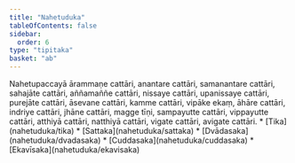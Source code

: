 ```yaml
---
title: "Nahetuduka"
tableOfContents: false
sidebar:
  order: 6
type: "tipitaka"
basket: "ab"
---
```



<DynamicBreadcrumb />

<Division number="178">

<Paragraph number="628">
Nahetupaccayā ārammaṇe cattāri, anantare cattāri, samanantare cattāri, sahajāte cattāri, aññamaññe cattāri, nissaye cattāri, upanissaye cattāri, purejāte cattāri, āsevane cattāri, kamme cattāri, vipāke ekaṃ, āhāre cattāri, indriye cattāri, jhāne cattāri, magge tīṇi, sampayutte cattāri, vippayutte cattāri, atthiyā cattāri, natthiyā cattāri, vigate cattāri, avigate cattāri.

</Paragraph>
</Division>

<TableOfContents>
* [Tika](nahetuduka/tika)
* [Sattaka](nahetuduka/sattaka)
* [Dvādasaka](nahetuduka/dvadasaka)
* [Cuddasaka](nahetuduka/cuddasaka)
* [Ekavīsaka](nahetuduka/ekavisaka)
</TableOfContents>